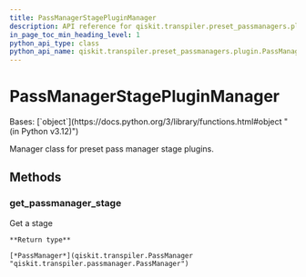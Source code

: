 ```yaml
---
title: PassManagerStagePluginManager
description: API reference for qiskit.transpiler.preset_passmanagers.plugin.PassManagerStagePluginManager
in_page_toc_min_heading_level: 1
python_api_type: class
python_api_name: qiskit.transpiler.preset_passmanagers.plugin.PassManagerStagePluginManager
---
```


# PassManagerStagePluginManager

<Class id="qiskit.transpiler.preset_passmanagers.plugin.PassManagerStagePluginManager" isDedicatedPage={true} github="https://github.com/Qiskit/qiskit/tree/stable/1.0/qiskit/transpiler/preset_passmanagers/plugin.py#L202-L272" signature="qiskit.transpiler.preset_passmanagers.plugin.PassManagerStagePluginManager" modifiers="class">
  Bases: [`object`](https://docs.python.org/3/library/functions.html#object "(in Python v3.12)")

  Manager class for preset pass manager stage plugins.

  ## Methods

  ### get\_passmanager\_stage

  <Function id="qiskit.transpiler.preset_passmanagers.plugin.PassManagerStagePluginManager.get_passmanager_stage" github="https://github.com/Qiskit/qiskit/tree/stable/1.0/qiskit/transpiler/preset_passmanagers/plugin.py#L226-L259" signature="get_passmanager_stage(stage_name, plugin_name, pm_config, optimization_level=None)">
    Get a stage

    **Return type**

    [*PassManager*](qiskit.transpiler.PassManager "qiskit.transpiler.passmanager.PassManager")
  </Function>
</Class>

